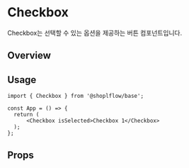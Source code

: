 
<Meta of={CheckboxStories} />

# Checkbox
Checkbox는 선택할 수 있는 옵션을 제공하는 버튼 컴포넌트입니다.

## Overview
<Canvas of={CheckboxStories.Playground} />

## Usage
```tsx
import { Checkbox } from '@shoplflow/base';

const App = () => {
  return (
      <Checkbox isSelected>Checkbox 1</Checkbox>
  );
};
```

## Props
<Controls of={CheckboxStories.Playground} />